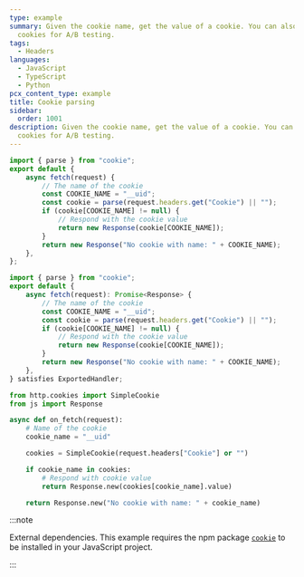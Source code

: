 ```yaml
---
type: example
summary: Given the cookie name, get the value of a cookie. You can also use
  cookies for A/B testing.
tags:
  - Headers
languages:
  - JavaScript
  - TypeScript
  - Python
pcx_content_type: example
title: Cookie parsing
sidebar:
  order: 1001
description: Given the cookie name, get the value of a cookie. You can also use
  cookies for A/B testing.
---
```



<Tabs syncKey="workersExamples"> <TabItem label="JavaScript" icon="seti:javascript">

```js
import { parse } from "cookie";
export default {
	async fetch(request) {
		// The name of the cookie
		const COOKIE_NAME = "__uid";
		const cookie = parse(request.headers.get("Cookie") || "");
		if (cookie[COOKIE_NAME] != null) {
			// Respond with the cookie value
			return new Response(cookie[COOKIE_NAME]);
		}
		return new Response("No cookie with name: " + COOKIE_NAME);
	},
};
```

</TabItem> <TabItem label="TypeScript" icon="seti:typescript">

```ts
import { parse } from "cookie";
export default {
	async fetch(request): Promise<Response> {
		// The name of the cookie
		const COOKIE_NAME = "__uid";
		const cookie = parse(request.headers.get("Cookie") || "");
		if (cookie[COOKIE_NAME] != null) {
			// Respond with the cookie value
			return new Response(cookie[COOKIE_NAME]);
		}
		return new Response("No cookie with name: " + COOKIE_NAME);
	},
} satisfies ExportedHandler;
```

</TabItem> <TabItem label="Python" icon="seti:python">

```py
from http.cookies import SimpleCookie
from js import Response

async def on_fetch(request):
    # Name of the cookie
    cookie_name = "__uid"

    cookies = SimpleCookie(request.headers["Cookie"] or "")

    if cookie_name in cookies:
        # Respond with cookie value
        return Response.new(cookies[cookie_name].value)

    return Response.new("No cookie with name: " + cookie_name)
```

</TabItem> </Tabs>

:::note

External dependencies. This example requires the npm package [`cookie`](https://www.npmjs.com/package/cookie) to be installed in your JavaScript project.

:::
